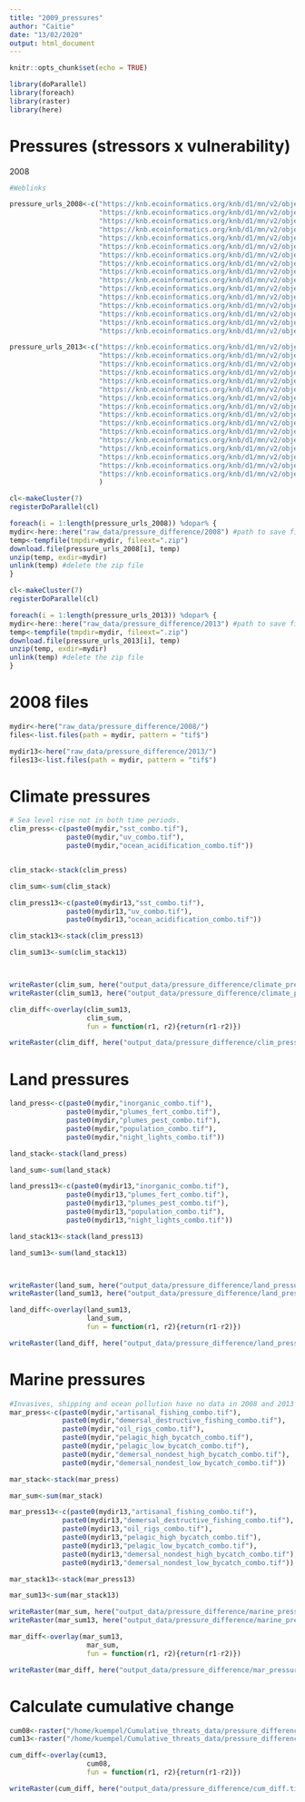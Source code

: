 ```yaml
---
title: "2009_pressures"
author: "Caitie"
date: "13/02/2020"
output: html_document
---
```


```r
knitr::opts_chunk$set(echo = TRUE)
```


```r
library(doParallel)
library(foreach)
library(raster)
library(here)
```


# Pressures (stressors x vulnerability)

2008

```r
#Weblinks

pressure_urls_2008<-c("https://knb.ecoinformatics.org/knb/d1/mn/v2/object/cumulative_impact_two_2008_global_cumul_impact_2008_all_layers_except_shipping_oceanpollution_invasives_mol_20150714064603",
                      "https://knb.ecoinformatics.org/knb/d1/mn/v2/object/pressure_two_2008_artisanal_fishing_mol_20150714063816",
                      "https://knb.ecoinformatics.org/knb/d1/mn/v2/object/pressure_two_2008_demersal_destructive_fishing_mol_20150714063831",
                      "https://knb.ecoinformatics.org/knb/d1/mn/v2/object/pressure_two_2008_demersal_nondest_high_bycatch_mol_20150714063854",
                      "https://knb.ecoinformatics.org/knb/d1/mn/v2/object/pressure_two_2008_demersal_nondest_low_bycatch_mol_20150714063916",
                      "https://knb.ecoinformatics.org/knb/d1/mn/v2/object/pressure_two_2008_inorganic_mol_20150714063931",
                      "https://knb.ecoinformatics.org/knb/d1/mn/v2/object/pressure_two_2008_night_lights_mol_20150714063936",
                      "https://knb.ecoinformatics.org/knb/d1/mn/v2/object/pressure_two_2008_ocean_acidification_mol_20150714063941",
                      "https://knb.ecoinformatics.org/knb/d1/mn/v2/object/pressure_two_2008_oil_rigs_mol_20150714063945",
                      "https://knb.ecoinformatics.org/knb/d1/mn/v2/object/pressure_two_2008_pelagic_high_bycatch_mol_20150714063948",
                      "https://knb.ecoinformatics.org/knb/d1/mn/v2/object/pressure_two_2008_pelagic_low_bycatch_mol_20150714064002",
                      "https://knb.ecoinformatics.org/knb/d1/mn/v2/object/pressure_two_2008_plumes_fert_mol_20150714064015",
                      "https://knb.ecoinformatics.org/knb/d1/mn/v2/object/pressure_two_2008_plumes_pest_mol_20150714064022",
                      "https://knb.ecoinformatics.org/knb/d1/mn/v2/object/pressure_two_2008_population_mol_20150714064026",
                      "https://knb.ecoinformatics.org/knb/d1/mn/v2/object/pressure_two_2008_sst_mol_20150714064048",
                      "https://knb.ecoinformatics.org/knb/d1/mn/v2/object/pressure_two_2008_uv_mol_20150714064250")

pressure_urls_2013<-c("https://knb.ecoinformatics.org/knb/d1/mn/v2/object/cumulative_impact_two_2013_global_cumul_impact_2013_all_layers_except_shipping_oceanpollution_invasives_slr_mol_20150714063701",
                      "https://knb.ecoinformatics.org/knb/d1/mn/v2/object/pressure_two_2013_artisanal_fishing_mol_20150714062846",
                      "https://knb.ecoinformatics.org/knb/d1/mn/v2/object/pressure_two_2013_demersal_destructive_fishing_mol_20150714062903",
                      "https://knb.ecoinformatics.org/knb/d1/mn/v2/object/pressure_two_2013_demersal_nondest_high_bycatch_mol_20150714062926",
                      "https://knb.ecoinformatics.org/knb/d1/mn/v2/object/pressure_two_2013_demersal_nondest_low_bycatch_mol_20150714062949",
                      "https://knb.ecoinformatics.org/knb/d1/mn/v2/object/pressure_two_2013_inorganic_mol_20150714063003",
                      "https://knb.ecoinformatics.org/knb/d1/mn/v2/object/pressure_two_2013_night_lights_mol_20150714063008",
                      "https://knb.ecoinformatics.org/knb/d1/mn/v2/object/pressure_two_2013_ocean_acidification_mol_20150714063015",
                      "https://knb.ecoinformatics.org/knb/d1/mn/v2/object/pressure_two_2013_oil_rigs_mol_20150714063019",
                      "https://knb.ecoinformatics.org/knb/d1/mn/v2/object/pressure_two_2013_pelagic_high_bycatch_mol_20150714063023",
                      "https://knb.ecoinformatics.org/knb/d1/mn/v2/object/pressure_two_2013_pelagic_low_bycatch_mol_20150714063038",
                      "https://knb.ecoinformatics.org/knb/d1/mn/v2/object/pressure_two_2013_plumes_fert_mol_20150714063052",
                      "https://knb.ecoinformatics.org/knb/d1/mn/v2/object/pressure_two_2013_plumes_pest_mol_20150714063059",
                      "https://knb.ecoinformatics.org/knb/d1/mn/v2/object/pressure_two_2013_population_mol_20150714063104",
                      "https://knb.ecoinformatics.org/knb/d1/mn/v2/object/pressure_two_2013_sst_mol_20150714063130",
                      "https://knb.ecoinformatics.org/knb/d1/mn/v2/object/pressure_two_2013_uv_mol_20150714063348"
                      )
```


```r
cl<-makeCluster(7)
registerDoParallel(cl)

foreach(i = 1:length(pressure_urls_2008)) %dopar% {
mydir<-here::here("raw_data/pressure_difference/2008") #path to save files
temp<-tempfile(tmpdir=mydir, fileext=".zip")
download.file(pressure_urls_2008[i], temp)
unzip(temp, exdir=mydir)
unlink(temp) #delete the zip file
}
```

```r
cl<-makeCluster(7)
registerDoParallel(cl)

foreach(i = 1:length(pressure_urls_2013)) %dopar% {
mydir<-here::here("raw_data/pressure_difference/2013") #path to save files
temp<-tempfile(tmpdir=mydir, fileext=".zip")
download.file(pressure_urls_2013[i], temp)
unzip(temp, exdir=mydir)
unlink(temp) #delete the zip file
}
```


# 2008 files

```r
mydir<-here("raw_data/pressure_difference/2008/")
files<-list.files(path = mydir, pattern = "tif$")

mydir13<-here("raw_data/pressure_difference/2013/")
files13<-list.files(path = mydir, pattern = "tif$")
```

# Climate pressures

```r
# Sea level rise not in both time periods.
clim_press<-c(paste0(mydir,"sst_combo.tif"),
              paste0(mydir,"uv_combo.tif"),
              paste0(mydir,"ocean_acidification_combo.tif"))


clim_stack<-stack(clim_press)

clim_sum<-sum(clim_stack)

clim_press13<-c(paste0(mydir13,"sst_combo.tif"),
              paste0(mydir13,"uv_combo.tif"),
              paste0(mydir13,"ocean_acidification_combo.tif"))

clim_stack13<-stack(clim_press13)

clim_sum13<-sum(clim_stack13)



writeRaster(clim_sum, here("output_data/pressure_difference/climate_pressures_sum_2008.tif"), overwrite = T)
writeRaster(clim_sum13, here("output_data/pressure_difference/climate_pressures_sum_2013.tif"), overwrite = T)

```


```r
clim_diff<-overlay(clim_sum13,
                   clim_sum,
                   fun = function(r1, r2){return(r1-r2)})

writeRaster(clim_diff, here("output_data/pressure_difference/clim_pressures_diff.tif"), overwrite = T)
```

# Land pressures

```r
land_press<-c(paste0(mydir,"inorganic_combo.tif"),
              paste0(mydir,"plumes_fert_combo.tif"),
              paste0(mydir,"plumes_pest_combo.tif"),
              paste0(mydir,"population_combo.tif"),
              paste0(mydir,"night_lights_combo.tif"))

land_stack<-stack(land_press)

land_sum<-sum(land_stack)

land_press13<-c(paste0(mydir13,"inorganic_combo.tif"),
              paste0(mydir13,"plumes_fert_combo.tif"),
              paste0(mydir13,"plumes_pest_combo.tif"),
              paste0(mydir13,"population_combo.tif"),
              paste0(mydir13,"night_lights_combo.tif"))

land_stack13<-stack(land_press13)

land_sum13<-sum(land_stack13)



writeRaster(land_sum, here("output_data/pressure_difference/land_pressures_sum_2008.tif"), overwrite = T)
writeRaster(land_sum13, here("output_data/pressure_difference/land_pressures_sum_2013.tif"), overwrite = T)


```

```r
land_diff<-overlay(land_sum13,
                   land_sum,
                   fun = function(r1, r2){return(r1-r2)})

writeRaster(land_diff, here("output_data/pressure_difference/land_pressures_diff.tif"), overwrite = T)

```

# Marine pressures

```r
#Invasives, shipping and ocean pollution have no data in 2008 and 2013
mar_press<-c(paste0(mydir,"artisanal_fishing_combo.tif"),
             paste0(mydir,"demersal_destructive_fishing_combo.tif"),
             paste0(mydir,"oil_rigs_combo.tif"),
             paste0(mydir,"pelagic_high_bycatch_combo.tif"),
             paste0(mydir,"pelagic_low_bycatch_combo.tif"),
             paste0(mydir,"demersal_nondest_high_bycatch_combo.tif"),
             paste0(mydir,"demersal_nondest_low_bycatch_combo.tif"))

mar_stack<-stack(mar_press)

mar_sum<-sum(mar_stack)

mar_press13<-c(paste0(mydir13,"artisanal_fishing_combo.tif"),
             paste0(mydir13,"demersal_destructive_fishing_combo.tif"),
             paste0(mydir13,"oil_rigs_combo.tif"),
             paste0(mydir13,"pelagic_high_bycatch_combo.tif"),
             paste0(mydir13,"pelagic_low_bycatch_combo.tif"),
             paste0(mydir13,"demersal_nondest_high_bycatch_combo.tif"),
             paste0(mydir13,"demersal_nondest_low_bycatch_combo.tif"))

mar_stack13<-stack(mar_press13)

mar_sum13<-sum(mar_stack13)

writeRaster(mar_sum, here("output_data/pressure_difference/marine_pressures_sum_2008.tif"), overwrite = T)
writeRaster(mar_sum13, here("output_data/pressure_difference/marine_pressures_sum_2013.tif"), overwrite = T)

```

```r
mar_diff<-overlay(mar_sum13,
                   mar_sum,
                   fun = function(r1, r2){return(r1-r2)})

writeRaster(mar_diff, here("output_data/pressure_difference/mar_pressures_diff.tif"), overwrite = T)

```

# Calculate cumulative change

```r
cum08<-raster("/home/kuempel/Cumulative_threats_data/pressure_difference/2008/global_cumul_impact_2008_all_layers_except_shipping_oceanpollution_invasives.tif")
cum13<-raster("/home/kuempel/Cumulative_threats_data/pressure_difference/2013/global_cumul_impact_2013_all_layers_except_shipping_oceanpollution_invasives_slr.tif")
```

```r

cum_diff<-overlay(cum13,
                   cum08,
                   fun = function(r1, r2){return(r1-r2)})

writeRaster(cum_diff, here("output_data/pressure_difference/cum_diff.tif"), overwrite = T)

```
